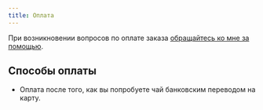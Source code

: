 ```yaml
---
title: Оплата
---
```


При возникновении вопросов по оплате заказа [обращайтесь ко мне за помощью](/контакты).

## Способы оплаты

- Оплата после того, как вы попробуете чай банковским переводом на карту.
